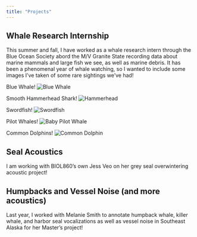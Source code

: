 ```yaml
---
title: "Projects"
---
```


## Whale Research Internship

This summer and fall, I have worked as a whale research intern through the Blue Ocean Society abord the M/V Granite State recording data about marine mammals and large fish we see, as well as marine debris. It has been a phenomenal year of whale watching, so I wanted to include some images I've taken of some rare sightings we've had!

Blue Whale!
![Blue Whale](img/blue_whale.jpg)

Smooth Hammerhead Shark!
![Hammerhead](img/hammerhead.jpg)

Swordfish!
![Swordfish](img/swordfish.jpg)

Pilot Whales!
![Baby Pilot Whale](img/pilot_whale.jpg)

Common Dolphins!
![Common Dolphin](img/common_dolphin.jpg)

## Seal Acoustics

I am working with BIOL860's own Jess Veo on her grey seal overwintering acoustic project!

## Humpbacks and Vessel Noise (and more acoustics)

Last year, I worked with Melanie Smith to annotate humpback whale, killer whale, and harbor seal vocalizations as well as vessel noise in Southeast Alaska for her Master's project!

